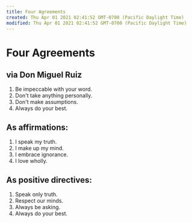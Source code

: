 ```yaml
---
title: Four Agreements
created: Thu Apr 01 2021 02:41:52 GMT-0700 (Pacific Daylight Time)
modified: Thu Apr 01 2021 02:41:52 GMT-0700 (Pacific Daylight Time)
---
```

# Four Agreements

## via Don Miguel Ruiz
1. Be impeccable with your word.
2. Don't take anything personally.
3. Don't make assumptions.
4. Always do your best.

## As affirmations:
1. I speak my truth.
2. I make up my mind.
3. I embrace ignorance.
4. I love wholly.

## As positive directives:
1. Speak only truth.
2. Respect our minds.
3. Always be asking.
4. Always do your best.